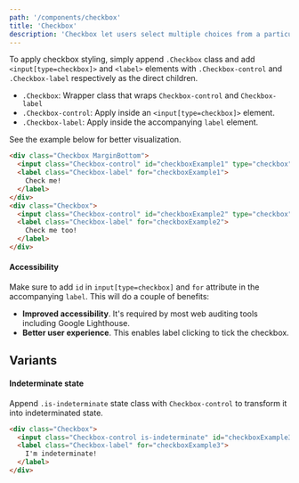 ```yaml
---
path: '/components/checkbox'
title: 'Checkbox'
description: 'Checkbox let users select multiple choices from a particular context.'
---
```


To apply checkbox styling, simply append `.Checkbox` class and add `<input[type=checkbox]>` and
`<label>` elements with `.Checkbox-control` and `.Checkbox-label` respectively as the direct
children.

- `.Checkbox`: Wrapper class that wraps `Checkbox-control` and `Checkbox-label`
- `.Checkbox-control`: Apply inside an `<input[type=checkbox]>` element.
- `.Checkbox-label`: Apply inside the accompanying `label` element.

See the example below for better visualization.

```html preview=true
<div class="Checkbox MarginBottom">
  <input class="Checkbox-control" id="checkboxExample1" type="checkbox" />
  <label class="Checkbox-label" for="checkboxExample1">
    Check me!
  </label>
</div>
<div class="Checkbox">
  <input class="Checkbox-control" id="checkboxExample2" type="checkbox" />
  <label class="Checkbox-label" for="checkboxExample2">
    Check me too!
  </label>
</div>
```

#### Accessibility

Make sure to add `id` in `input[type=checkbox]` and `for` attribute in the accompanying `label`.
This will do a couple of benefits:

- **Improved accessibility**. It's required by most web auditing tools including Google Lighthouse.
- **Better user experience**. This enables label clicking to tick the checkbox.

## Variants

#### Indeterminate state

Append `.is-indeterminate` state class with `Checkbox-control` to transform it into
indeterminated state.

```html preview=true
<div class="Checkbox">
  <input class="Checkbox-control is-indeterminate" id="checkboxExample3" type="checkbox" />
  <label class="Checkbox-label" for="checkboxExample3">
    I'm indeterminate!
  </label>
</div>
```

